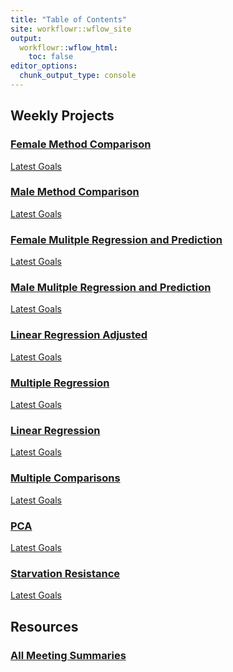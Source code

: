 ```yaml
---
title: "Table of Contents"
site: workflowr::wflow_site
output:
  workflowr::wflow_html:
    toc: false
editor_options:
  chunk_output_type: console
---
```



## Weekly Projects



### [Female Method Comparison](methodComp-f.html)

[Latest Goals](recap.html#20230227)


### [Male Method Comparison](methodComp-m.html)

[Latest Goals](recap.html#20230227)


### [Female Mulitple Regression and Prediction](predict.html)

[Latest Goals](recap.html#20230220)


### [Male Mulitple Regression and Prediction](rewrite.html) 

[Latest Goals](recap.html#20230220)


### [Linear Regression Adjusted](linearReg.html)

[Latest Goals](recap.html#20221214)


### [Multiple Regression](multiReg.html) 

[Latest Goals](recap.html#20221221)


### [Linear Regression](linReg.html)

[Latest Goals](recap.html#20221214)


### [Multiple Comparisons](multiComp.html)

[Latest Goals](recap.html#20221129)


### [PCA](pca.html)

[Latest Goals](recap.html#20221122)


### [Starvation Resistance](starve.html)

[Latest Goals](recap.html#20221115)


## Resources

### [All Meeting Summaries](recap.html)

